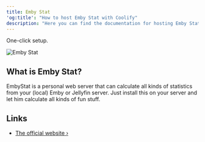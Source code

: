 ```yaml
---
title: Emby Stat
'og:title': "How to host Emby Stat with Coolify"
description: "Here you can find the documentation for hosting Emby Stat with Coolify."
---
```


<Check>One-click setup.</Check>

![Emby Stat](https://raw.githubusercontent.com/mregni/EmbyStat/develop/branding/logo-color.png)

## What is Emby Stat?
EmbyStat is a personal web server that can calculate all kinds of statistics from your (local) Emby or Jellyfin server. Just install this on your server and let him calculate all kinds of fun stuff.

## Links
- [The official website ›](https://github.com/mregni/EmbyStat)